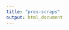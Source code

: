```yaml
---
title: "pres-scraps"
output: html_document
---
```



<!-- \begin{columns} -->
<!-- % Column 1 -->
<!-- \begin{column}{0.25\textwidth} -->
<!--         Think about 20 years from now... -->
<!-- \end{column} -->
<!-- % Column 2     -->
<!-- \begin{column}{0.75\textwidth} -->
<!--     \begin{figure} -->
<!--     \centering -->
<!--         \includegraphics[width=0.9\textwidth]{guilbeult2019.png} -->
<!--     \end{figure} -->
<!-- \end{column} -->
<!-- \end{columns} -->